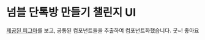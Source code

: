 
<Meta title="Components/Introduction" />

# 넘블 단톡방 만들기 챌린지 UI

[제공된 피그마](https://www.figma.com/file/EIQCUf4S7ghG63Q9JD77mB/Chatbot-%EB%8B%A8%ED%86%A1%EB%B0%A9-%EC%99%80%EC%9D%B4%EC%96%B4%ED%94%84%EB%A0%88%EC%9E%84)를 보고, 공통된 컴포넌트들을 추출하여 컴포넌트화했습니다.
굿~! 좋아요
